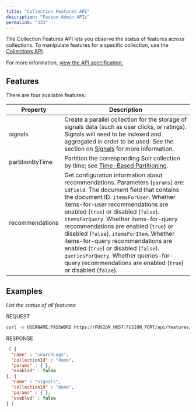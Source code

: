 ```yaml
---
title: "Collection Features API"
description: "Fusion Admin APIs"
permalink: "333"
---
```



The Collection Features API lets you observe the status of features across collections. To manipulate features for a specific collection, use the [Collections API](/fusion/5.9/307/collections-api).

For more information, [view the API specification.](?open-api=true)

## Features

There are four available features:

| Property | Description |
| --- | --- |
| signals | Create a parallel collection for the storage of signals data (such as user clicks, or ratings). Signals will need to be indexed and aggregated in order to be used. See the section on [Signals](/fusion/5.9/469/signals) for more information. |
| partitionByTime | Partition the corresponding Solr collection by time; see [Time-Based Partitioning](/fusion/5.9/165/time-based-partitioning). |
| recommendations | Get configuration information about recommendations. Parameters (`params`) are:  `idField`. The document field that contains the document ID.  `itemsForUser`. Whether items-for-user recommendations are enabled (`true`) or disabled (`false`).  `itemsForQuery`. Whether items-for-query recommendations are enabled (`true`) or disabled (`false`).  `itemsForItem`. Whether items-for-query recommendations are enabled (`true`) or disabled (`false`).  `queriesForQuery`. Whether queries-for-query recommendations are enabled (`true`) or disabled (`false`). |

## Examples

*List the status of all features:*

REQUEST

```bash
curl -u USERNAME:PASSWORD https://FUSION_HOST:FUSION_PORT/api/features/status
```

RESPONSE

```json
 [ {
  "name" : "searchLogs",
  "collectionId" : "demo",
  "params" : { },
  "enabled" : false
}, {
  "name" : "signals",
  "collectionId" : "demo",
  "params" : { },
  "enabled" : false
} ]
```